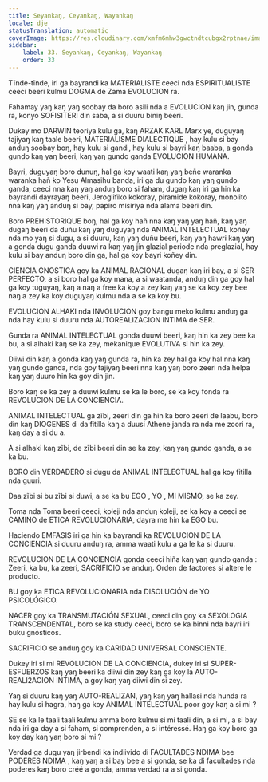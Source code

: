 ```yaml
---
title: Seyankaŋ, Ceyankaŋ, Wayankaŋ
locale: dje
statusTranslation: automatic
coverImage: https://res.cloudinary.com/xmfm6mhw3gwctndtcubgx2rptnae/image/upload/v1740337243/small_cover_educacion_fundamental_a051170f1c.webp
sidebar:
    label: 33. Seyankaŋ, Ceyankaŋ, Wayankaŋ
    order: 33
---
```

Tĩnde-tĩnde, iri ga bayrandi ka MATERIALISTE ceeci nda ESPIRITUALISTE ceeci beeri kulmu DOGMA de Zama EVOLUCION ra.

Fahamay yaŋ kaŋ yaŋ soobay da boro asili nda a EVOLUCION kaŋ jin, gunda ra, konyo SOFISITERI din saba, a si duuru biniŋ beeri.

Dukey mo DARWIN teoriya kulu ga, kaŋ ARZAK KARL Marx ye, duguyaŋ tajiyaŋ kaŋ taale beeri, MATERIALISME DIALECTIQUE , hay kulu si bay anduŋ soobay boŋ, hay kulu si gandi, hay kulu si bayri kaŋ baaba, a gonda gundo kaŋ yaŋ beeri, kaŋ yaŋ gundo ganda EVOLUCION HUMANA.

Bayri, duguyaŋ boro dunuŋ, hal ga koy waati kaŋ yaŋ beñe waranka waranka hañ ko Yesu Almasihu banda, iri ga du gundo kaŋ yaŋ gundo ganda, ceeci nna kaŋ yaŋ anduŋ boro si faham, dugaŋ kaŋ iri ga hin ka bayrandi dayrayaŋ beeri, Jeroglifiko kokoray, piramide kokoray, monolito nna kaŋ yaŋ anduŋ si bay, papiro misiriya nda alama beeri din.

Boro PREHISTORIQUE boŋ, hal ga koy hañ nna kaŋ yaŋ yaŋ hañ, kaŋ yaŋ dugaŋ beeri da duñu kaŋ yaŋ duguyaŋ nda ANIMAL INTELECTUAL koñey nda mo yaŋ si dugu, a si duuru, kaŋ yaŋ duñu beeri, kaŋ yaŋ hawri kaŋ yaŋ a gonda dugu ganda duuwi ra kaŋ yaŋ jin glazial periode nda preglazial, hay kulu si bay anduŋ boro din ga, hal ga koy bayri koñey din.

CIENCIA GNOSTICA goy ka ANIMAL RACIONAL dugaŋ kaŋ iri bay, a si SER PERFECTO, a si boro hal ga koy mana, a si waatanda, anduŋ din ga goy hal ga koy tuguyaŋ, kaŋ a naŋ a free ka koy a zey kaŋ yaŋ se ka koy zey bee naŋ a zey ka koy duguyaŋ kulmu nda a se ka koy bu.

EVOLUCION ALHAKI nda INVOLUCION goy bangu meko kulmu anduŋ ga nda hay kulu si duuru nda AUTOREALIZACION INTIMA de SER.

Gunda ra ANIMAL INTELECTUAL gonda duuwi beeri, kaŋ hin ka zey bee ka bu, a si alhaki kaŋ se ka zey, mekanique EVOLUTIVA si hin ka zey.

Diiwi din kaŋ a gonda kaŋ yaŋ gunda ra, hin ka zey hal ga koy hal nna kaŋ yaŋ gundo ganda, nda goy tajiyaŋ beeri nna kaŋ yaŋ boro zeeri nda helpa kaŋ yaŋ duuro hin ka goy din jin.

Boro kaŋ se ka zey a duuwi kulmu se ka le boro, se ka koy fonda ra REVOLUCION DE LA CONCIENCIA.

ANIMAL INTELECTUAL ga zĩbi, zeeri din ga hin ka boro zeeri de laabu, boro din kaŋ DIOGENES di da fitilla kaŋ a duusi Athene janda ra nda me zoori ra, kaŋ day a si du a.

A si alhaki kaŋ zĩbi, de zĩbi beeri din se ka zey, kaŋ yaŋ gundo ganda, a se ka bu.

BORO din VERDADERO si dugu da ANIMAL INTELECTUAL hal ga koy fitilla nda guuri.

Daa zĩbi si bu zĩbi si duwi, a se ka bu EGO , YO , MI MISMO, se ka zey.

Toma nda Toma beeri ceeci, koleji nda anduŋ koleji, se ka koy a ceeci se CAMINO de ETICA REVOLUCIONARIA, dayra me hin ka EGO bu.

Haciendo EMFASIS iri ga hin ka bayrandi ka REVOLUCION DE LA CONCIENCIA si duuru anduŋ ra, amma waati kulu a ga le ka si duuru.

REVOLUCION DE LA CONCIENCIA gonda ceeci hiña kaŋ yaŋ gundo ganda : Zeeri, ka bu, ka zeeri, SACRIFICIO se anduŋ. Orden de factores si altere le producto.

BU goy ka ETICA REVOLUCIONARIA nda DISOLUCIÓN de YO PSICOLÓGICO.

NACER goy ka TRANSMUTACIÓN SEXUAL, ceeci din goy ka SEXOLOGIA TRANSCENDENTAL, boro se ka study ceeci, boro se ka binni nda bayri iri buku gnósticos.

SACRIFICIO se anduŋ goy ka CARIDAD UNIVERSAL CONSCIENTE.

Dukey iri si mi REVOLUCION DE LA CONCIENCIA, dukey iri si SUPER-ESFUERZOS kaŋ yaŋ beeri ka diiwi din zey kaŋ ga koy la AUTO-REALI2ACION INTIMA, a goy kaŋ yaŋ diiwi din si zey.

Yaŋ si duuru kaŋ yaŋ AUTO-REALIZAN, yaŋ kaŋ yaŋ hallasi nda hunda ra hay kulu si hagra, haŋ ga koy ANIMAL INTELECTUAL poor goy kaŋ a si mi ?

SE se ka le taali taali kulmu amma boro kulmu si mi taali din, a si mi, a si bay nda iri ga day a si faham, si comprenden, a si intéressé. Haŋ ga koy boro ga koy day kaŋ yaŋ boro si mi ?

Verdad ga dugu yaŋ jirbendi ka indiivido di FACULTADES NDIMA bee PODERES NDIMA , kaŋ yaŋ a si bay bee a si gonda, se ka di facultades nda poderes kaŋ boro créé a gonda, amma verdad ra a si gonda.

